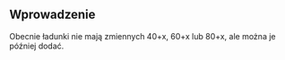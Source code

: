 {{pl/Development/NewGRF/inne strony|en=newgrf-specs.tt-wiki.net/wiki/VariationalAction2/Cargos|pl=pl/Development/NewGRF/NFO Specs/VariationalAction2/Cargos |sub=nfo}}
<!--{{-}}<br>--><!--{{ambox | text = w trakcie edycji.}}--><!-- -->
==Wprowadzenie==

Obecnie ładunki nie mają zmiennych 40+x, 60+x lub 80+x, ale można je później dodać.